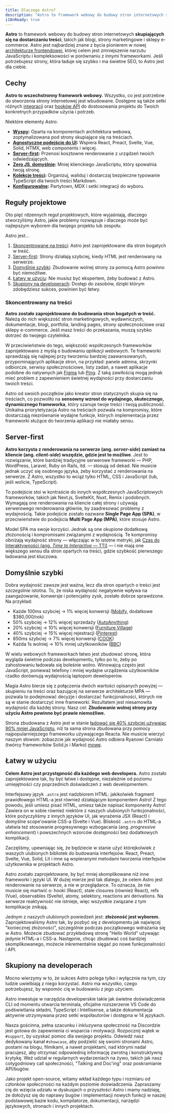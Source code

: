 ```yaml
---
title: Dlaczego Astro?
description: "Astro to framework webowy do budowy stron internetowych skupiających się na dostarczaniu treści, takich jak blogi, strony marketingowe i e-commerce. Dowiedz się, dlaczego Astro może być dobrym wyborem dla Twojej następnej strony."
i18nReady: true
---
```


**Astro** to framework webowy do budowy stron internetowych **skupiających się na dostarczaniu treści**, takich jak blogi, strony marketingowe i sklepy e-commerce. Astro jest najbardziej znane z bycia pionierem w nowej [architekturze frontendowej](/pl/concepts/islands/), której celem jest zmniejszenie narzutu JavaScriptu i kompleksowości w porównaniu z innymi frameworkami. Jeśli potrzebujesz strony, która ładuje się szybko i ma świetne SEO, to Astro jest dla ciebie.

## Cechy

**Astro to wszechstronny framework webowy.** Wszystko, co jest potrzebne do stworzenia strony internetowej jest wbudowane. Dostępne są także  setki różnych [integracji](https://astro.build/integrations/) oraz [hooków API](/pl/reference/integrations-reference/) do dostosowania projektu do Twoich konkretnych przypadków użycia i potrzeb.

Niektóre elementy Astro:

- **[Wyspy](/pl/concepts/islands/):** Oparta na komponentach architektura webowa, zoptymalizowana pod strony skupiające się na treściach.
- **[Agnostyczne podejście do UI](/en/guides/framework-components/):** Wspiera React, Preact, Svelte, Vue, Solid, HTMX, web components i więcej.
- **[Server-first](/en/guides/on-demand-rendering/):** Przenosi kosztowne renderowanie z urządzeń twoich odwiedzających.
- **[Zero JS, domyślnie](/en/basics/astro-components/):** Mniej klienckiego JavaScriptu, który spowalnia twoją stronę.
- **[Kolekcje treści](/en/guides/content-collections/):** Organizuj, waliduj i dostarczaj bezpieczne typowanie TypeScript dla twoich treści Markdown.
- **[Konfigurowalne](/en/guides/integrations-guide/):** Partytown, MDX i setki integracji do wyboru.

## Reguły projektowe

Oto pięć rdzennych reguł projektowych, które wyjaśniają, dlaczego stworzyliśmy Astro, jakie problemy rozwiązuje i dlaczego może być najlepszym wyborem dla twojego projektu lub zespołu.

Astro jest...

1. [Skoncentrowane na treści](#skoncentrowane-na-treści): Astro jest zaprojektowane dla stron bogatych w treść.
2. [Server-first](#server-first): Strony działają szybciej, kiedy HTML jest renderowany na serwerze.
3. [Domyślnie szybki](#domyślnie-szybki): Zbudowanie wolnej strony za pomocą Astro powinno być niemożliwe.
4. [Łatwy w użyciu](#łatwy-w-użyciu): Nie musisz być ekspertem, żeby budować z Astro.
5. [Skupiony na developerach](#skupiony-na-developerach): Dostęp do zasobów, dzięki którym zdobędziesz sukces, powinien być łatwy.

### Skoncentrowany na treści

**Astro zostało zaprojektowane do budowania stron bogatych w treść.** Należą do nich większość stron marketingowych, wydawniczych, dokumentacje, blogi, portfolia, landing pages, strony społecznościowe oraz sklepy e-commerce. Jeśli masz treści do przekazania, muszą szybko dotrzeć do twojego czytelnika.

W przeciwieństwie do tego, większość współczesnych frameworków zaprojektowano z myślą o budowaniu *aplikacji webowych*. Te frameworki sprawdzają się najlepiej przy tworzeniu bardziej zaawansowanych, przypominających aplikacje stron, na przykład: panele admina, skrzynki odbiorcze, serwisy społecznościowe, listy zadań, a nawet aplikacje podobne do natywnych jak [Figma](https://figma.com/) lub [Ping](https://ping.gg/). Z taką zawiłością mogą jednak mieć problem z zapewnieniem świetnej wydajności przy dostarczaniu twoich treści. 

Astro od swoich początków jako kreator stron statycznych skupia się na treściach, co pozwoliło na **sensowny wzrost do wydajnego, skutecznego, dynamicznego frameworka**, który szanuje twoje treści i twoją publiczność. Unikalna priorytetyzacja Astro na treściach pozwala na kompromisy, które dostarczają niezrównanie wydajne funkcje, których implementacja przez frameworki służące do tworzenia aplikacji nie miałaby sensu.

## Server-first

**Astro korzysta z renderowania na serwerze (ang. *server-side*) zamiast na kliencie (ang. *client-side*) wszędzie, gdzie jest to możliwe**. Jest to rozwiązanie, które bardziej tradycyjne serwerowe frameworki — PHP, WordPress, Laravel, Ruby on Rails, itd. — stosują od dekad. Nie musicie jednak uczyć się osobnego języka, żeby korzystać z renderowania na serwerze. Z Astro, wszystko to wciąż tylko HTML, CSS i JavaScript (lub, jeśli wolicie, TypeScript).

To podejście stoi w kontraście do innych współczesnych JavaScriptowych frameworków, takich jak Next.js, SvelteKit, Nuxt, Remix i podobnych. Wymagają one renderowania na kliencie całej strony i używają serwerowego renderowania głównie, by zaadresować problemy z wydajnością. Takie podejście zostało nazwane **Single Page App (SPA)**, w przeciwieństwie do podejścia **Multi Page App (MPA)**, które stosuje Astro.

Model SPA ma swoje korzyści. Jednak są one okupione dodatkową złożonością i kompromisami związanymi z wydajnością. Te kompromisy obniżają wydajność strony — włączając w to istotne metryki, jak [Czas do Interaktywności (ang. *Time to Interactive* — TTI)](https://web.dev/interactive/) — i nie mają one większego sensu dla stron opartych na treści, gdzie szybkość pierwszego ładowania jest kluczowa.

## Domyślnie szybki

Dobra wydajność zawsze jest ważna, lecz dla stron opartych o treści jest *szczególnie* istotna. To, że niska wydajność negatywnie wpływa na zaangażowanie, konwersje i potencjalny zysk, zostało dobrze sprawdzone. Na przykład:

- Każde 100ms szybciej → 1% więcej konwersji ([Mobify](https://web.dev/why-speed-matters/), dodatkowe $380,000/rok)
- 50% szybciej → 12% więcej sprzedaży ([AutoAnything](https://www.digitalcommerce360.com/2010/08/19/web-accelerator-revs-conversion-and-sales-autoanything/))
- 20% szybciej → 10% więcej konwersji ([Furniture Village](https://www.thinkwithgoogle.com/intl/en-gb/marketing-strategies/app-and-mobile/furniture-village-and-greenlight-slash-page-load-times-boosting-user-experience/))
- 40% szybciej → 15% więcej rejestracji ([Pinterest](https://medium.com/pinterest-engineering/driving-user-growth-with-performance-improvements-cfc50dafadd7))
- 850ms szybciej → 7% więcej konwersji ([COOK](https://web.dev/why-speed-matters/))
- Każda 1s wolniej → 10% mniej użytkowników ([BBC](https://www.creativebloq.com/features/how-the-bbc-builds-websites-that-scale))

W wielu webowych frameworkach łatwo jest zbudować stronę, która wygląda świetnie podczas developmentu, tylko po to, żeby po zahostowaniu ładowała się boleśnie wolno. Winowajcą często jest JavaScript, ponieważ telefony i mniej wydajne urządzenia użytkowników rzadko dorównują wydajnością laptopom deweloperów.

Magia Astro bierze się z połączenia dwóch wartości opisanych powyżej — skupieniu na treści oraz bazującej na serwerze architekturze MPA — pozwala to podejmować decyzje i dostarczać funkcjonalności, których nie są w stanie dostarczyć inne frameworki. Rezultatem jest niesamowita wydajność dla każdej strony. Nasz cel: **Zbudowanie wolnej strony przy użyciu Astro powinno być prawie niemożliwe.**

Strona zbudowana z Astro jest w stanie [ładować się 40% szybciej używając 90% mniej JavaScriptu](https://twitter.com/t3dotgg/status/1437195415439360003), niż ta sama strona zbudowana przy pomocy najpopularniejszego frameworku używającego Reacta. Nie musicie wierzyć naszym słowom: zobaczcie jak wydajność Astro odbiera Ryanowi Carniato (twórcy frameworków Solid.js i Marko) [mowę](https://youtu.be/2ZEMb_H-LYE?t=8163).


## Łatwy w użyciu

**Celem Astro jest przystępność dla każdego web developera.** Astro zostało zaprojektowane tak, by być łatwe i dostępne, niezależnie od poziomu umiejętności czy poprzednich doświadczeń z web developmentem.

Interfejsowy język `.astro` jest nadzbiorem HTML: jakikolwiek fragment prawidłowego HTML-a jest również działającym komponentem Astro! Z tego powodu, jeśli umiesz pisać HTML, umiesz także napisać komponenty Astro! Zawiera on w sobie również niektóre z naszych ulubionych funkcjonalności, które pożyczyliśmy z innych języków UI, jak wyrażenia JSX (React) i domyślne scope'owanie CSS-a (Svelte i Vue). Bliskość `.astro` do HTML-a ułatwia też stosowanie progresywnego wzbogacania (ang. *progressive enhancement*) i powszechnych wzorców dostępności bez dodatkowych komplikacji.

Zaczęliśmy, upewniając się, że będziecie w stanie użyć którejkolwiek z waszych ulubionych bibliotek do budowania interfejsów. React, Preact, Svelte, Vue, Solid, Lit i inne są wspieranymi metodami tworzenia interfejsów użytkownika w projektach Astro.

Astro zostało zaprojektowane, by być mniej skomplikowane niż inne frameworki i języki UI. W dużej mierze jest tak dlatego, że celem Astro jest renderowanie na serwerze, a nie w przeglądarce. To oznacza, że nie musicie się martwić o: hooki (React), stale closures (również React), refs (Vue), observables (Svelte), atomy, selektory, reactions ani derivations. Na serwerze reaktywność nie istnieje, więc wszystkie związane z tym komplikacje znikają.

Jednym z naszych ulubionych powiedzeń jest: **złożoność jest wyborem.** Zaprojektowaliśmy Astro tak, by pozbyć się z developmentu jak najwięcej "koniecznej złożoności", szczególnie podczas początkowego wdrażania się w Astro. Możecie zbudować przykładową stronę "Hello World" używając jedynie HTML-a i CSS-a. Następnie, chcąc zbudować coś bardziej skomplikowanego, możecie inkrementalnie sięgać po nowe funkcjonalności i API.


## Skupiony na developerach

Mocno wierzymy w to, że sukces Astro polega tylko i wyłącznie na tym, czy ludzie uwielbiają z niego korzystać. Astro ma wszystko, czego potrzebujesz, by wspomóc cię w budowaniu z jego użyciem.

Astro inwestuje w narzędzia developerskie takie jak świetne doświadczenie CLI od momentu otwarcia terminala, oficjalne rozszerzenie VS Code do podświetlania składni, TypeScript i Intellisense, a także dokumentacja aktywnie utrzymywana przez setki współautorów i dostępna w 14 językach.

Nasza gościnna, pełna szacunku i inkluzywna społeczność na Discordzie jest gotowa do zapewnienia ci wsparcia i motywacji. Rozpocznij wątek w `#support`, by uzyskać pomoc dla swojego projektu. Odwiedź nasz dedykowany kanał `#showcase`, aby podzielić się swoimi stronami Astro, postami na blogu, filmikami, a nawet projektami, nad którymi nadal pracujesz, aby otrzymać odpowiednią informację zwrotną i konstruktywną krytykę. Weź udział w regularnych wydarzeniach na żywo, takich jak nasz cotygodniowy call społeczności, "Talking and Doc'ing" oraz poskramianie API/bugów.

Jako projekt open-source, witamy wkład każdego typu i rozmiaru od członków społeczności na każdym poziomie doświadczenia. Zapraszamy cię do wzięcia udziału w dyskusjach o przyszłości Astro i mamy nadzieję, że dołożysz się do naprawy bugów i implementacji nowych funkcji w naszej podstawowej bazie kodu, kompilatorze, dokumentacji, narzędzi językowych, stronach i innych projektach.
